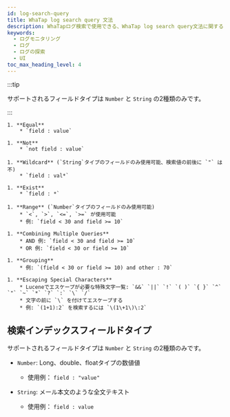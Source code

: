 ```yaml
---
id: log-search-query
title: WhaTap log search query 文法
description: WhaTapログ検索で使用できる、WhaTap log search query文法に関するドキュメントです。
keywords:
  - ログモニタリング
  - ログ
  - ログの探索
  - UI
toc_max_heading_level: 4
---
```


:::tip

サポートされるフィールドタイプは `Number` と `String` の2種類のみです。

:::

```
1. **Equal**
    * `field : value`

1. **Not**
    * `not field : value`

1. **Wildcard** (`String`タイプのフィールドのみ使用可能、検索値の前後に `"` は不)
    * `field : val*`

1. **Exist**
    * `field : *`

1. **Range** (`Number`タイプのフィールドのみ使用可能)
    * `<`, `>`, `<=`, `>=` が使用可能
    * 例: `field < 30 and field >= 10`

1. **Combining Multiple Queries**
    * AND 例: `field < 30 and field >= 10`
    * OR 例: `field < 30 or field >= 10`

1. **Grouping**
    * 例: `(field < 30 or field >= 10) and other : 70`

1. **Escaping Special Characters**
    * Luceneでエスケープが必要な特殊文字一覧: `&&` `||` `!` `( )` `{ }` `^` `"` `~` `*` `?` `:` `\` `/`
    * 文字の前に `\` を付けてエスケープする
    * 例: `(1+1):2` を検索するには `\(1\+1\)\:2`
```

## **検索インデックスフィールドタイプ**

サポートされるフィールドタイプは `Number` と `String` の2種類のみです。

- `Number`: Long、double、floatタイプの数値値

  - 使用例： `field : "value"`

- `String`: メール本文のような全文テキスト

  - 使用例： `field : value`
